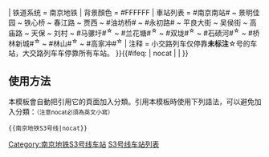 {{鐵道路線| lua=1
| 模板名稱 = 南京地铁S3号线
| 名稱 = [[File:NJM Line S3 icon.svg|22px]] [[南京地铁]][[南京地铁S3号线|S3号线]]
| 代表色 = {{南京地铁线路色|S3}}
| Logo = {{#ifeq: {{NAMESPACE}} | {{NS:0}} | [[File:Nanjing metro logo.svg|27px]]}}
| 铁道系统 = 南京地铁
| 背景顏色 = #FFFFFF
| 車站列表 = #南京南站#{{南京地铁路线标志|1|blink}}{{南京地铁线路名|3|blink}}{{南京地铁线路名|6|blink}}{{南京地铁线路名|S1|blink}} ~ 景明佳园 ~ 铁心桥 ~ 春江路 ~ 贾西 ~ #油坊桥#{{南京地铁线路名|2|blink}} ~ #永初路#{{南京地铁线路名|7|blink}} ~ 平良大街 ~ 吴侯街 ~ 高庙路 ~ 天保 ~ 刘村 ~ #马骡圩#<sup>☆</sup>{{南京地铁线路名|11|blink}} ~ #兰花塘#<sup>☆</sup> ~ #双垅#<sup>☆</sup> ~ #石碛河#<sup>☆</sup> ~ #桥林新城#<sup>☆</sup> ~ #林山#<sup>☆</sup> ~ #高家冲#<sup>☆</sup>
| 注释 = 小交路列车仅停靠'''未标注'''☆号的车站，大交路列车车停靠所有车站。
}}<includeonly>{{#ifeq: {{{1}}} | nocat | <!--空--> | [[Category:南京地铁S3号线车站]] }}</includeonly><noinclude>

==使用方法==
本模板會自動把引用它的頁面加入分類。引用本模板時使用下列語法，可以避免加入分類：<small>（注意nocat必須為英文小寫）</small>
 <nowiki>{{</nowiki>南京地铁S3号线<nowiki>|nocat}}</nowiki>

[[Category:南京地铁模板|S3号线车站列表]]
</noinclude>